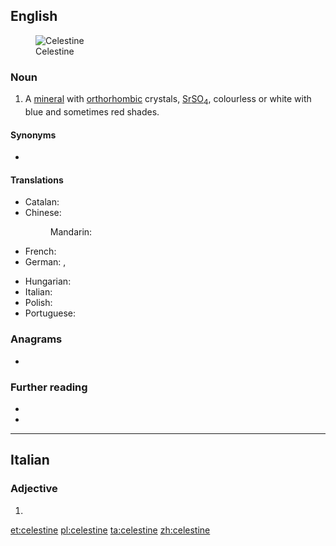 {{also|Celestine|célestine}}
==English==
[[Image:Celestina mineral.jpg|thumb|Celestine]]

===Noun===
{{en-noun|~}}

# {{lb|en|mineral}} A [[mineral]] with [[orthorhombic]] crystals, [[strontium|Sr]][[sulfur|S]][[oxygen|O]]<sub>4</sub>, colourless or white with blue and sometimes red shades.

====Synonyms====
* {{l|en|celestite}}

====Translations====
{{trans-top|mineral}}
* Catalan: {{t|ca|celestina|f}}
* Chinese:
*: Mandarin: {{t+|cmn|天青石|tr=tiānqīngshí|sc=Hani}}
* French: {{t+|fr|célestine|f}}
* German: {{t|de|Coelestin|m}}, {{t|de|Strontiumsulfat|n}}
{{trans-mid}}
* Hungarian: {{t|hu|cölesztin}}
* Italian: {{t|it|celestina|f}}
* Polish: {{t+|pl|celestyn|m}}
* Portuguese: {{t+|pt|celestina|f}}
{{trans-bottom}}

===Anagrams===
* {{l|en|telecines}}

===Further reading===
* {{R:WebMineral}}
* {{R:mindat}}

----

==Italian==

===Adjective===
{{head|it|adjective form}}

# {{feminine plural of|celestino|lang=it}}

[[et:celestine]]
[[pl:celestine]]
[[ta:celestine]]
[[zh:celestine]]